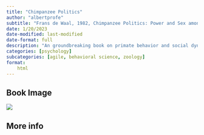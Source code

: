 ```yaml
---
title: "Chimpanzee Politics"
author: "albertprofe"
subtitle: "Frans de Waal, 1982, Chimpanzee Politics: Power and Sex among Apes"
date: 1/20/2023
date-modified: last-modified
date-format: full
description: "An groundbreaking book on primate behavior and social dynamics. Frans de Waal provides a deep insight into the complex relationships between chimpanzees and how they influence their political power structures."
categories: [psychology]
subcategories: [agile, behavioral science, zoology]
format:
    html
---
```


## Book Image

![](/books/chimpanzeePolitics.jpg)

## More info


